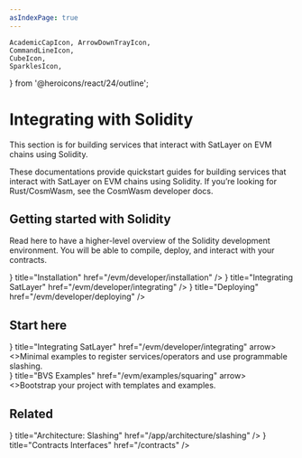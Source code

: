 ```yaml
---
asIndexPage: true
---
```


    AcademicCapIcon, ArrowDownTrayIcon,
    CommandLineIcon,
    CubeIcon,
    SparklesIcon,
} from '@heroicons/react/24/outline';

# Integrating with Solidity

<Callout type="info">
    This section is for building services that interact with SatLayer on EVM chains using Solidity.
</Callout>

These documentations provide quickstart guides for building services that interact with SatLayer on EVM chains using Solidity.
If you’re looking for Rust/CosmWasm, see the CosmWasm developer docs.

## Getting started with Solidity

Read here to have a higher-level overview of the Solidity development environment.
You will be able to compile, deploy, and interact with your contracts.

<Cards num={3}>
    <Cards.Card icon={<ArrowDownTrayIcon />} title="Installation" href="/evm/developer/installation" />
    <Cards.Card icon={<SparklesIcon />} title="Integrating SatLayer" href="/evm/developer/integrating" />
    <Cards.Card icon={<CommandLineIcon />} title="Deploying" href="/evm/developer/deploying" />
</Cards>

## Start here

<Cards num={2}>
    <Cards.Card
        icon={<SparklesIcon />}
        title="Integrating SatLayer"
        href="/evm/developer/integrating"
        arrow>
        <div className="x:p-4 x:grow x:bg-white x:dark:bg-black x:leading-7">
            <>Minimal examples to register services/operators and use programmable slashing.</>
        </div>
    </Cards.Card>
    <Cards.Card
        icon={<CubeIcon />}
        title="BVS Examples"
        href="/evm/examples/squaring"
        arrow>
        <div className="x:p-4 x:grow x:bg-white x:dark:bg-black x:leading-7">
            <>Bootstrap your project with templates and examples.</>
        </div>
    </Cards.Card>
</Cards>

## Related

<Cards num={2}>
    <Cards.Card icon={<AcademicCapIcon />} title="Architecture: Slashing" href="/app/architecture/slashing" />
    <Cards.Card icon={<CommandLineIcon />} title="Contracts Interfaces" href="/contracts" />
</Cards>
